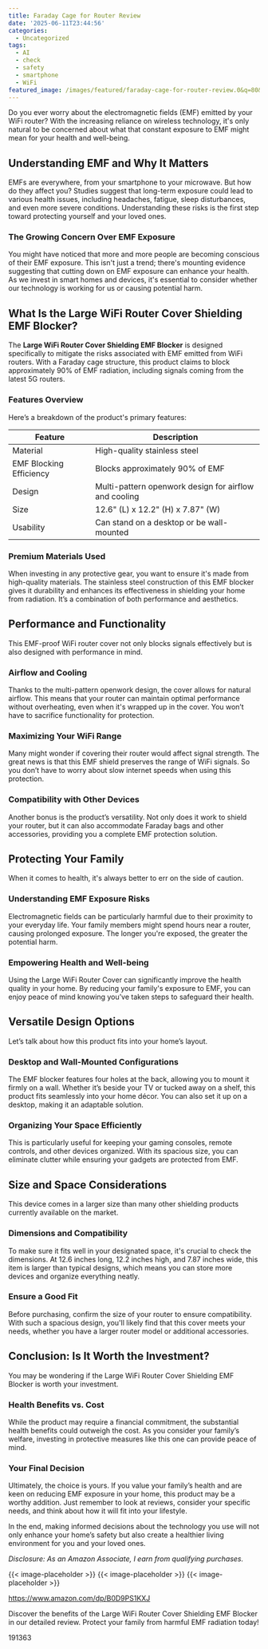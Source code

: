 ```yaml
---
title: Faraday Cage for Router Review
date: '2025-06-11T23:44:56'
categories:
  - Uncategorized
tags:
  - AI
  - check
  - safety
  - smartphone
  - WiFi
featured_image: /images/featured/faraday-cage-for-router-review.0&q=80&w=1080
---
```


<p>Do you ever worry about the electromagnetic fields (EMF) emitted by your WiFi router? With the increasing reliance on wireless technology, it's only natural to be concerned about what that constant exposure to EMF might mean for your health and well-being.</p> <p><a rel="nofollow" target="_blank" title="Large WiFi Router Cover Shielding E m f Blocker for WiFi Router Box E m f Faraday Cage e M f Blocker for Home E m f Shield Large Faraday Bags EMP Proof Blocks 5G About 90% E mf Protection" href="https://www.amazon.com/dp/B0D9PS1KXJ?tag=8118903-20" style='text-decoration: none; box-shadow: none;'></a></p> <p><a rel="nofollow" target="_blank" title="Get your own Large WiFi Router Cover Shielding E m f Blocker for WiFi Router Box E m f Faraday Cage e M f Blocker for Home E m f Shield Large Faraday Bags EMP Proof Blocks 5G About 90% E mf Protection today." href="https://www.amazon.com/dp/B0D9PS1KXJ?tag=8118903-20" style='text-decoration: none; box-shadow: none;'></a></p> <h2>Understanding EMF and Why It Matters</h2> <p>EMFs are everywhere, from your smartphone to your microwave. But how do they affect you? Studies suggest that long-term exposure could lead to various health issues, including headaches, fatigue, sleep disturbances, and even more severe conditions. Understanding these risks is the first step toward protecting yourself and your loved ones.</p> <h3>The Growing Concern Over EMF Exposure</h3> <p>You might have noticed that more and more people are becoming conscious of their EMF exposure. This isn't just a trend; there's mounting evidence suggesting that cutting down on EMF exposure can enhance your health. As we invest in smart homes and devices, it's essential to consider whether our technology is working for us or causing potential harm.</p> <h2>What Is the Large WiFi Router Cover Shielding EMF Blocker?</h2> <p>The <strong>Large WiFi Router Cover Shielding EMF Blocker</strong> is designed specifically to mitigate the risks associated with EMF emitted from WiFi routers. With a Faraday cage structure, this product claims to block approximately 90% of EMF radiation, including signals coming from the latest 5G routers.</p> <h3>Features Overview</h3> <p>Here’s a breakdown of the product's primary features:</p> <table> <thead> <tr> <th>Feature</th> <th>Description</th> </tr> </thead> <tbody> <tr> <td>Material</td> <td>High-quality stainless steel</td> </tr> <tr> <td>EMF Blocking Efficiency</td> <td>Blocks approximately 90% of EMF</td> </tr> <tr> <td>Design</td> <td>Multi-pattern openwork design for airflow and cooling</td> </tr> <tr> <td>Size</td> <td>12.6" (L) x 12.2" (H) x 7.87" (W)</td> </tr> <tr> <td>Usability</td> <td>Can stand on a desktop or be wall-mounted</td> </tr> </tbody> </table> <h3>Premium Materials Used</h3> <p>When investing in any protective gear, you want to ensure it's made from high-quality materials. The stainless steel construction of this EMF blocker gives it durability and enhances its effectiveness in shielding your home from radiation. It’s a combination of both performance and aesthetics.</p> <p><a rel="nofollow" target="_blank" title="Large WiFi Router Cover Shielding E m f Blocker for WiFi Router Box E m f Faraday Cage e M f Blocker for Home E m f Shield Large Faraday Bags EMP Proof Blocks 5G About 90% E mf Protection" href="https://www.amazon.com/dp/B0D9PS1KXJ?tag=8118903-20" style='text-decoration: none; box-shadow: none;'></a></p> <p><a rel="nofollow" target="_blank" title="Click to view the Large WiFi Router Cover Shielding E m f Blocker for WiFi Router Box E m f Faraday Cage e M f Blocker for Home E m f Shield Large Faraday Bags EMP Proof Blocks 5G About 90% E mf Protection." href="https://www.amazon.com/dp/B0D9PS1KXJ?tag=8118903-20" style='text-decoration: none; box-shadow: none;'></a></p> </p><p></p><p></p><p></p><p></p><p></p><p><h2>Performance and Functionality</h2> <p>This EMF-proof WiFi router cover not only blocks signals effectively but is also designed with performance in mind.</p> <h3>Airflow and Cooling</h3> <p>Thanks to the multi-pattern openwork design, the cover allows for natural airflow. This means that your router can maintain optimal performance without overheating, even when it's wrapped up in the cover. You won’t have to sacrifice functionality for protection.</p> <h3>Maximizing Your WiFi Range</h3> <p>Many might wonder if covering their router would affect signal strength. The great news is that this EMF shield preserves the range of WiFi signals. So you don’t have to worry about slow internet speeds when using this protection.</p> <h3>Compatibility with Other Devices</h3> <p>Another bonus is the product’s versatility. Not only does it work to shield your router, but it can also accommodate Faraday bags and other accessories, providing you a complete EMF protection solution.</p> <h2>Protecting Your Family</h2> <p>When it comes to health, it's always better to err on the side of caution.</p> <h3>Understanding EMF Exposure Risks</h3> <p>Electromagnetic fields can be particularly harmful due to their proximity to your everyday life. Your family members might spend hours near a router, causing prolonged exposure. The longer you're exposed, the greater the potential harm.</p> <h3>Empowering Health and Well-being</h3> <p>Using the Large WiFi Router Cover can significantly improve the health quality in your home. By reducing your family's exposure to EMF, you can enjoy peace of mind knowing you’ve taken steps to safeguard their health.</p> <p><a rel="nofollow" target="_blank" title="Large WiFi Router Cover Shielding E m f Blocker for WiFi Router Box E m f Faraday Cage e M f Blocker for Home E m f Shield Large Faraday Bags EMP Proof Blocks 5G About 90% E mf Protection" href="https://www.amazon.com/dp/B0D9PS1KXJ?tag=8118903-20" style='text-decoration: none; box-shadow: none;'></a></p> <h2>Versatile Design Options</h2> <p>Let’s talk about how this product fits into your home’s layout.</p> <h3>Desktop and Wall-Mounted Configurations</h3> <p>The EMF blocker features four holes at the back, allowing you to mount it firmly on a wall. Whether it’s beside your TV or tucked away on a shelf, this product fits seamlessly into your home décor. You can also set it up on a desktop, making it an adaptable solution.</p> <h3>Organizing Your Space Efficiently</h3> <p>This is particularly useful for keeping your gaming consoles, remote controls, and other devices organized. With its spacious size, you can eliminate clutter while ensuring your gadgets are protected from EMF.</p> <h2>Size and Space Considerations</h2> <p>This device comes in a larger size than many other shielding products currently available on the market.</p> <h3>Dimensions and Compatibility</h3> <p>To make sure it fits well in your designated space, it's crucial to check the dimensions. At 12.6 inches long, 12.2 inches high, and 7.87 inches wide, this item is larger than typical designs, which means you can store more devices and organize everything neatly.</p> <h3>Ensure a Good Fit</h3> <p>Before purchasing, confirm the size of your router to ensure compatibility. With such a spacious design, you'll likely find that this cover meets your needs, whether you have a larger router model or additional accessories.</p> <p><a rel="nofollow" target="_blank" title="Large WiFi Router Cover Shielding E m f Blocker for WiFi Router Box E m f Faraday Cage e M f Blocker for Home E m f Shield Large Faraday Bags EMP Proof Blocks 5G About 90% E mf Protection" href="https://www.amazon.com/dp/B0D9PS1KXJ?tag=8118903-20" style='text-decoration: none; box-shadow: none;'></a></p> <h2>Conclusion: Is It Worth the Investment?</h2> <p>You may be wondering if the Large WiFi Router Cover Shielding EMF Blocker is worth your investment.</p> <h3>Health Benefits vs. Cost</h3> <p>While the product may require a financial commitment, the substantial health benefits could outweigh the cost. As you consider your family’s welfare, investing in protective measures like this one can provide peace of mind.</p> <h3>Your Final Decision</h3> <p>Ultimately, the choice is yours. If you value your family’s health and are keen on reducing EMF exposure in your home, this product may be a worthy addition. Just remember to look at reviews, consider your specific needs, and think about how it will fit into your lifestyle.</p> <p>In the end, making informed decisions about the technology you use will not only enhance your home’s safety but also create a healthier living environment for you and your loved ones.</p> <p><a rel="nofollow" target="_blank" title="Get your own Large WiFi Router Cover Shielding E m f Blocker for WiFi Router Box E m f Faraday Cage e M f Blocker for Home E m f Shield Large Faraday Bags EMP Proof Blocks 5G About 90% E mf Protection today." href="https://www.amazon.com/dp/B0D9PS1KXJ?tag=8118903-20" style='text-decoration: none; box-shadow: none;'></a></p> <p><i>Disclosure: As an Amazon Associate, I earn from qualifying purchases.</i></p>
{{< image-placeholder >}}
{{< image-placeholder >}}
{{< image-placeholder >}}




https://www.amazon.com/dp/B0D9PS1KXJ

Discover the benefits of the Large WiFi Router Cover Shielding EMF Blocker in our detailed review. Protect your family from harmful EMF radiation today!

191363
